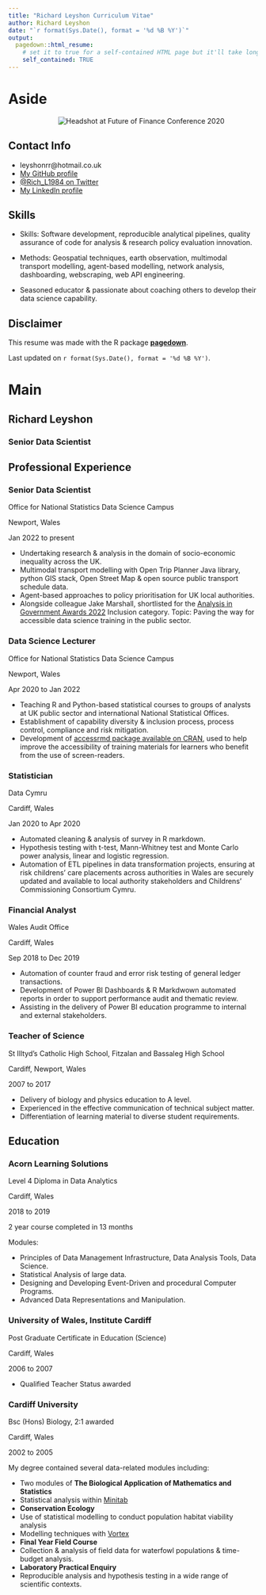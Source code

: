 ```yaml
---
title: "Richard Leyshon Curriculum Vitae"
author: Richard Leyshon
date: "`r format(Sys.Date(), format = '%d %B %Y')`"
output:
  pagedown::html_resume:
    # set it to true for a self-contained HTML page but it'll take longer to render
    self_contained: TRUE
---
```


Aside
====================================

<div style="align:center;padding-left:20%;">
<img src="./www/fin-conf-2020-bw.jpg" alt="Headshot at Future of Finance Conference 2020"/>

</div>



Contact Info {#contact}
--------------------------------------------------------------------------------
<div>
- <i class="fa fa-envelope"></i> leyshonrr@hotmail.co.uk
- <i class="fab fa-github-square"></i> [My GitHub profile](https://github.com/r-leyshon)
- <i class="fab fa-twitter-square"></i> [@Rich_L1984 on Twitter](https://twitter.com/Rich_L1984)
- <i class="fab fa-linkedin"></i> [My LinkedIn profile](https://www.linkedin.com/in/richard-leyshon-316121163/)
<br>
</div>



Skills {#skills}
--------------------------------------------------------------------------------

- Skills: Software development, reproducible analytical pipelines, quality assurance of code for analysis & research policy evaluation innovation.

- Methods: Geospatial techniques, earth observation, multimodal transport modelling, agent-based modelling, network analysis, dashboarding, webscraping, web API engineering.

- Seasoned educator & passionate about coaching others to develop their data science capability.


Disclaimer {#disclaimer}
--------------------------------------------------------------------------------

This resume was made with the R package [**pagedown**](https://github.com/rstudio/pagedown).

Last updated on `r format(Sys.Date(), format = '%d %B %Y')`.



Main
================================================================================

Richard Leyshon {#title}
--------------------------------------------------------------------------------

### Senior Data Scientist


Professional Experience {data-icon=suitcase data-concise=true}
--------------------------------------------------------------------------------

### Senior Data Scientist

Office for National Statistics Data Science Campus

Newport, Wales

Jan 2022 to present

- Undertaking research & analysis in the domain of socio-economic inequality across the UK.
- Multimodal transport modelling with Open Trip Planner Java library, python GIS stack, Open Street Map & open source public transport schedule data.
- Agent-based approaches to policy prioritisation for UK local authorities.
- Alongside colleague Jake Marshall, shortlisted for the [Analysis in Government Awards 2022](https://analysisfunction.civilservice.gov.uk/news/analysis-in-government-awards-2022-shortlist/) Inclusion category. Topic: Paving the way for accessible data science training in the public sector.

### Data Science Lecturer

Office for National Statistics Data Science Campus

Newport, Wales

Apr 2020 to Jan 2022

- Teaching R and Python-based statistical courses to groups of analysts at UK public sector and international National Statistical Offices.
- Establishment of capability diversity & inclusion process, process control, compliance and risk mitigation. 
- Development of [accessrmd package available on CRAN](https://cran.r-project.org/package=accessrmd), used to help improve the accessibility of training materials for learners who benefit from the use of screen-readers.

### Statistician  

Data Cymru  

Cardiff, Wales

Jan 2020 to Apr 2020

- Automated cleaning & analysis of survey in R markdown.
- Hypothesis testing with t-test, Mann-Whitney test and Monte Carlo power
analysis, linear and logistic regression.
- Automation of ETL pipelines in data transformation projects, ensuring at risk childrens' care placements across authorities in Wales are securely updated and available to local authority stakeholders and Childrens' Commissioning Consortium Cymru.

### Financial Analyst

Wales Audit Office  

Cardiff, Wales  

Sep 2018 to Dec 2019

- Automation of counter fraud and error risk testing of general ledger
transactions.
- Development of Power BI Dashboards & R Markdwown automated reports in order to support performance audit and thematic review.
- Assisting in the delivery of Power BI education programme to internal and external stakeholders.

### Teacher of Science  

St Illtyd's Catholic High School, Fitzalan and Bassaleg High School  

Cardiff, Newport,  Wales

2007 to 2017

- Delivery of biology and physics education to A level.
- Experienced in the effective communication of technical subject matter.
- Differentiation of learning material to diverse student requirements.







Education {data-icon=graduation-cap data-concise=true}
--------------------------------------------------------------------------------

### Acorn Learning Solutions
Level 4 Diploma in Data Analytics

Cardiff, Wales

2018 to 2019

2 year course completed in 13 months

Modules: 

- Principles of Data Management Infrastructure, Data Analysis Tools, Data Science.
- Statistical Analysis of large data.
- Designing and Developing Event-Driven and procedural Computer Programs.
- Advanced Data Representations and Manipulation.

### University of Wales, Institute Cardiff
Post Graduate Certificate in Education (Science)

Cardiff, Wales

2006 to 2007

- Qualified Teacher Status awarded


### Cardiff University
Bsc (Hons) Biology, 2:1 awarded

Cardiff, Wales

2002 to 2005

My degree contained several data-related modules including:

- Two modules of **The Biological Application of Mathematics and Statistics**
- Statistical analysis within [Minitab](https://www.minitab.com/en-us/products/minitab/)
- **Conservation Ecology**
- Use of statistical modelling to conduct population habitat viability analysis 
- Modelling techniques with [Vortex](https://www.cpsg.org/our-approach/science-based-tools/vortex) 
- **Final Year Field Course**
- Collection & analysis of field data for waterfowl populations & time-budget analysis.
- **Laboratory Practical Enquiry**
- Reproducible analysis and hypothesis testing in a wide range of scientific contexts.
